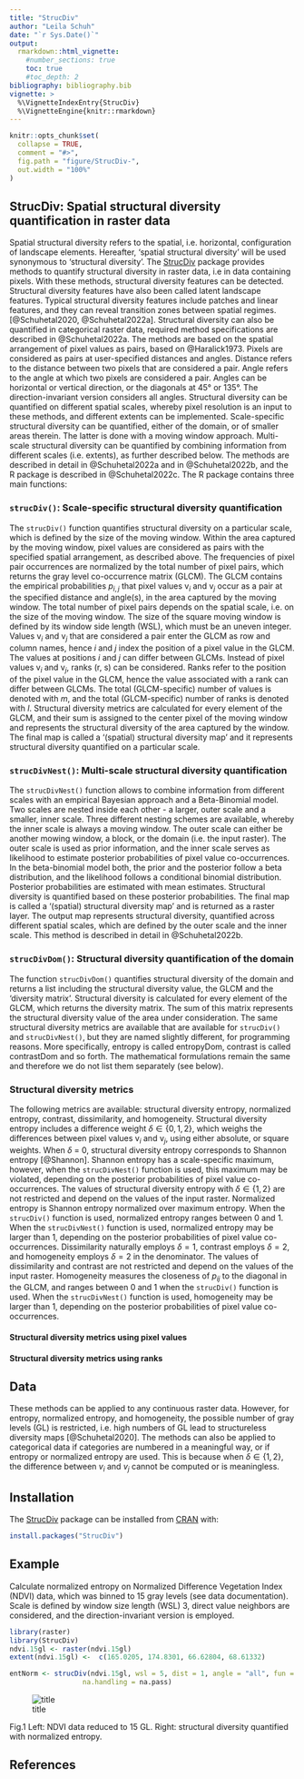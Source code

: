 ```yaml
---
title: "StrucDiv"
author: "Leila Schuh"
date: "`r Sys.Date()`"
output: 
  rmarkdown::html_vignette:
    #number_sections: true
    toc: true
    #toc_depth: 2
bibliography: bibliography.bib
vignette: >
  %\VignetteIndexEntry{StrucDiv}
  %\VignetteEngine{knitr::rmarkdown}
---
```


```r
knitr::opts_chunk$set(
  collapse = TRUE,
  comment = "#>",
  fig.path = "figure/StrucDiv-",
  out.width = "100%"
)
```

## StrucDiv: Spatial structural diversity quantification in raster data

Spatial structural diversity refers to the spatial, i.e. horizontal, configuration of landscape elements. Hereafter, 'spatial structural diversity' will be used synonymous to 'structural diversity'. The [StrucDiv](https://CRAN.R-project.org/package=StrucDiv) package provides methods to quantify structural diversity in raster data, i.e in data containing pixels. With these methods, structural diversity features can be detected. Structural diversity features have also been called latent landscape features. Typical structural diversity features include patches and linear features, and they can reveal transition zones between spatial regimes. [@Schuhetal2020, @Schuhetal2022a].
Structural diversity can also be quantified in categorical raster data, required method specifications are described in @Schuhetal2022a.
The methods are based on the spatial arrangement of pixel values as pairs, based on @Haralick1973. Pixels are considered as pairs at user-specified distances and angles. Distance refers to the distance between two pixels that are considered a pair. Angle refers to the angle at which two pixels are considered a pair. Angles can be horizontal or vertical direction, or the diagonals at 45° or 135°. The direction-invariant version considers all angles.
Structural diversity can be quantified on different spatial scales, whereby pixel resolution is an input to these methods, and different extents can be implemented.
Scale-specific structural diversity can be quantified, either of the domain, or of smaller areas therein. The latter is done with a moving window approach. Multi-scale structural diversity can be quantified by combining information from different scales (i.e. extents), as further described below. The methods are described in detail in @Schuhetal2022a and in @Schuhetal2022b, and the R package is described in @Schuhetal2022c. The R package contains three main functions:

### `strucDiv()`: Scale-specific structural diversity quantification

The `strucDiv()` function quantifies structural diversity on a particular scale, which is defined by the size of the moving window. Within the area captured by the moving window, pixel values are considered as pairs with the specified spatial arrangement, as described above.
The frequencies of pixel pair occurrences are normalized by the total number of pixel pairs, which returns the gray level co-occurrence matrix (GLCM). The GLCM contains the empirical probabilities $p_{i,j}$ that pixel values v$_{i}$ and v$_{j}$ occur as a pair at the specified distance and angle(s), in the area captured by the moving window. The total number of pixel pairs depends on the spatial scale, i.e. on the size of the moving window. The size of the square moving window is defined by its window side length (WSL), which must be an uneven integer.
Values v$_{i}$ and v$_{j}$ that are considered a pair enter the GLCM as row and column names, hence $i$ and $j$ index the position of a pixel value in the GLCM. The values at positions $i$ and $j$ can differ between GLCMs. Instead of pixel values v$_{i}$ and  v$_{j}$, ranks (r, s) can be considered. Ranks refer to the position of the pixel value in the GLCM, hence the value associated with a rank can differ between GLCMs. The total (GLCM-specific) number of values is denoted with $m$, and the total (GLCM-specific) number of ranks is denoted with $l$.
Structural diversity metrics are calculated for every element of the GLCM, and their sum is assigned to the center pixel of the moving window and represents the structural diversity of the area captured by the window. The final map is called a '(spatial) structural diversity map' and it represents structural diversity quantified on a particular scale.

### `strucDivNest()`: Multi-scale structural diversity quantification

The `strucDivNest()` function allows to combine information from different scales with an empirical Bayesian approach and a Beta-Binomial model. Two scales are nested inside each other - a larger, outer scale and a smaller, inner scale. Three different nesting schemes are available, whereby the inner scale is always a moving window. 
The outer scale can either be another mowing window, a block, or the domain (i.e. the input raster). 
The outer scale is used as prior information, and the inner scale serves as likelihood to estimate posterior probabilities of pixel value co-occurrences. 
In the beta-binomial model both, the prior and the posterior follow a beta distribution, and the likelihood follows a conditional binomial distribution. 
Posterior probabilities are estimated with mean estimates. 
Structural diversity is quantified based on these posterior probabilities. 
The final map is called a '(spatial) structural diversity map' and is returned as a raster layer. The output map represents structural diversity, quantified across different spatial scales, which are defined by the outer scale and the inner scale. This method is described in detail in @Schuhetal2022b.

### `strucDivDom()`: Structural diversity quantification of the domain

The function `strucDivDom()` quantifies structural diversity of the domain and returns a list including the structural diversity value, the GLCM and the 'diversity matrix'. Structural diversity is calculated for every element of the GLCM, which returns the diversity matrix. The sum of this matrix represents the structural diversity value of the area under consideration. The same structural diversity metrics are available that are available for `strucDiv()` and `strucDivNest()`, but they are named slightly different, for programming reasons. More specifically, entropy is called entropyDom, contrast is called contrastDom and so forth. The mathematical formulations remain the same and therefore we do not list them separately (see below).


### Structural diversity metrics

The following metrics are available: structural diversity entropy, normalized entropy, contrast, dissimilarity, and homogeneity. Structural diversity entropy includes a difference weight $\delta \in \{0, 1, 2\}$, which weighs the differences between pixel values  v$_{i}$ and v$_{j}$, using either absolute, or square weights. When $\delta$ = 0, structural diversity entropy corresponds to Shannon entropy [@Shannon]. Shannon entropy has a scale-specific maximum, however, when the `strucDivNest()` function is used, this maximum may be violated, depending on the posterior probabilities of pixel value co-occurrences.
The values of structural diversity entropy with $\delta \in \{1, 2\}$ are not restricted and depend on the values of the input raster.
Normalized entropy is Shannon entropy normalized over maximum entropy. When the `strucDiv()` function is used, normalized entropy ranges between 0 and 1. When the `strucDivNest()` function is used, normalized entropy may be larger than 1, depending on the posterior probabilities of pixel value co-occurrences.
Dissimilarity naturally employs $\delta = 1$, contrast employs $\delta = 2$, and homogeneity employs $\delta = 2$ in the denominator.
The values of dissimilarity and contrast are not restricted and depend on the values of the input raster.
Homogeneity measures the closeness of $p_{ij}$ to the diagonal in the GLCM, and ranges between 0 and 1 when the `strucDiv()` function is used. When the `strucDivNest()` function is used, homogeneity may be larger than 1, depending on the posterior probabilities of pixel value co-occurrences.

#### Structural diversity metrics using pixel values

\begin{align}
  \text{Structural diversity entropy} & = \ - \sum_{i,j=1}^{m} p_{ij} \ln p_{ij} \ |v_{i}-v_{j}| ^ \delta,  \delta \in \{0,1,2\}
     \label{DivEnt} \\
       \text{Normalized entropy} & = \ - \sum_{i,j=1}^{m} p_{ij} \ln p_{ij} / \ln n 
     \label{EntNorm} \\
   \text{Contrast} & = \sum_{i,j=1}^{m} p_{ij} \ |v_{i}-v_{j}| ^ \delta, \delta = 2
    \label{ValCon} \\
   \text{Dissimilarity} & = \sum_{i,j=1}^{m} p_{ij} \ |v_{i}-v_{j}| ^\delta, \delta = 1
\label{ValDis} \\
     \text{Homogeneity} & = \sum_{i,j=1}^{m} p_{ij} / (1 + |i-j|^\delta), \delta = 2
  \label{ValHom}
\end{align}

#### Structural diversity metrics using ranks

\begin{align}
   \text{Structural diversity entropy} & = \ - \sum_{r,s=1}^{l} p_{rs} \ln p_{rs} \ |r-s| ^ \delta,  \delta \in \{0,1,2\} 
    \label{RankDivEnt}\\
    \text{Normalized entropy} & = \ - \sum_{r,s=1}^{l} p_{rs} \ln p_{rs} / \ln l 
    \label{RankEntnorm}\\
    \text{Contrast} & = \sum_{r,s=1}^{l} p_{rs} \ |r-s| ^ \delta, \delta = 2
   \label{RankCon} \\
   \text{Dissimilarity} & = \sum_{r,s=1}^{l} p_{rs} \ |r-s| ^ \delta, \delta = 1
   \label{ConDis} \\
     \text{Homogeneity} & = \sum_{r,s=1}^{l} p_{rs} / (1 + |r-s|^\delta), \delta = 2
  \label{HomRank}
\end{align}

## Data

These methods can be applied to any continuous raster data. However, for entropy, normalized entropy, and homogeneity, the possible number of gray levels (GL) is restricted, i.e. high numbers of GL lead to structureless diversity maps [@Schuhetal2020]. The methods can also be applied to categorical data if categories are numbered in a meaningful way, or if entropy or normalized entropy are used. This is because when $\delta \in \{1, 2\}$, the difference between $v_{i}$ and $v_{j}$ cannot be computed or is meaningless. 

## Installation

The [StrucDiv](https://CRAN.R-project.org/package=StrucDiv) package can be installed from [CRAN](https://CRAN.R-project.org) with:
``` r
install.packages("StrucDiv")
```

## Example

Calculate normalized entropy on Normalized Difference Vegetation Index (NDVI) data, which was binned to 15 gray levels (see data documentation). Scale is defined by window size length (WSL) 3, direct value neighbors are considered, and the direction-invariant version is employed.

```r
library(raster)
library(StrucDiv)
ndvi.15gl <- raster(ndvi.15gl)
extent(ndvi.15gl) <-  c(165.0205, 174.8301, 66.62804, 68.61332)
```

```r

entNorm <- strucDiv(ndvi.15gl, wsl = 5, dist = 1, angle = "all", fun = entropyNorm,
                  na.handling = na.pass)

```

![title](figIn/vign.png)
<figcaption align = "left">Fig.1 Left: NDVI data reduced to 15 GL. 
Right: structural diversity quantified with normalized entropy.</figcaption>

## References

